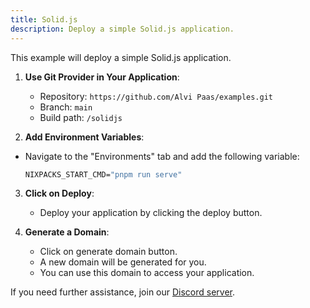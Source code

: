 ```yaml
---
title: Solid.js
description: Deploy a simple Solid.js application.
---
```


This example will deploy a simple Solid.js application.

1. **Use Git Provider in Your Application**:

   - Repository: `https://github.com/Alvi Paas/examples.git`
   - Branch: `main`
   - Build path: `/solidjs`

2. **Add Environment Variables**:

- Navigate to the "Environments" tab and add the following variable:
  ```cmd
  NIXPACKS_START_CMD="pnpm run serve"
  ```

3. **Click on Deploy**:

   - Deploy your application by clicking the deploy button.

4. **Generate a Domain**:
   - Click on generate domain button.
   - A new domain will be generated for you.
   - You can use this domain to access your application.

If you need further assistance, join our [Discord server](https://discord.com/invite/2tBnJ3jDJc).
